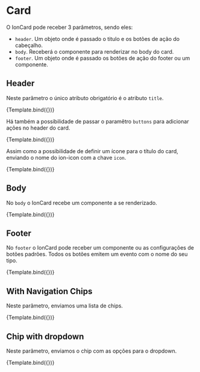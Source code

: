 
<Meta title="Ion/Data Display/Card" component={IonCardComponent} />


# Card

O IonCard pode receber 3 parâmetros, sendo eles:

- `header`. Um objeto onde é passado o titulo e os botões de ação do cabeçalho.
- `body`. Receberá o componente para renderizar no body do card.
- `footer`. Um objeto onde é passado os botões de ação do footer ou um componente.

## Header

Neste parâmetro o único atributo obrigatório é o atributo `title`.

<Canvas>
  <Story
    name="Without Buttons"
    args={{
      configuration: {
        header: {
          title: 'Com risco de atraso',
        },
      },
    }}
    decorators={[
      moduleMetadata({
        imports: [CommonModule, IonSharedModule, IonChipModule],
      }),
    ]}
  >
    {Template.bind({})}
  </Story>
</Canvas>

Há também a possibilidade de passar o paramêtro `buttons` para adicionar ações no header do card.

<Canvas>
  <Story
    name="With Buttons"
    args={{
      configuration: {
        header: {
          title: 'Com risco de atraso',
          buttons: [
            {
              type: 'ghost',
              label: '',
              circular: true,
              icon: 'refresh',
              nameAction: 'refresh',
            },
            {
              type: 'ghost',
              label: '',
              circular: true,
              icon: 'trash',
              nameAction: 'trash',
            },
          ],
        },
      },
    }}
    decorators={[
      moduleMetadata({
        imports: [CommonModule, IonSharedModule, IonChipModule],
      }),
    ]}
  >
    {Template.bind({})}
  </Story>
</Canvas>

Assim como a possibilidade de definir um ícone para o título do card, enviando o nome do ion-icon com a chave `icon`.

<Canvas>
  <Story
    name="With Icon Title"
    args={{
      configuration: {
        header: {
          title: 'Card de pesquisa',
          icon: 'search',
        },
      },
    }}
    decorators={[
      moduleMetadata({
        imports: [CommonModule, IonSharedModule, IonChipModule],
      }),
    ]}
  >
    {Template.bind({})}
  </Story>
</Canvas>

## Body

No `body` o IonCard recebe um componente a se renderizado.

<Canvas>
  <Story
    name="With Body"
    args={{
      configuration: {
        header: {
          title: 'Com risco de atraso',
        },
        body: BodyMockComponent,
      },
    }}
    decorators={[
      moduleMetadata({
        declarations: [BodyMockComponent],
        imports: [CommonModule, IonSharedModule, IonChipModule],
        entryComponents: [BodyMockComponent],
      }),
    ]}
  >
    {Template.bind({})}
  </Story>
</Canvas>

## Footer

No `footer` o IonCard pode receber um componente ou as configurações de botões padrões. Todos os botões emitem um evento com o nome do seu tipo.

<Canvas>
  <Story
    name="With Footer"
    args={{
      configuration: {
        header: {
          title: 'Com risco de atraso',
        },
        body: BodyMockComponent,
        footer: {
          buttons: {
            primary: { label: 'Primary' },
            secondary: { label: 'Secondary' },
            ghost: { label: 'Ghost' },
          },
        },
      },
    }}
    decorators={[
      moduleMetadata({
        declarations: [BodyMockComponent],
        imports: [CommonModule, IonSharedModule, IonChipModule],
        entryComponents: [BodyMockComponent],
      }),
    ]}
  >
    {Template.bind({})}
  </Story>
</Canvas>

## With Navigation Chips

Neste parâmetro, enviamos uma lista de chips.

<Canvas>
  <Story
    name="With Chips"
    args={{
      configuration: {
        header: {
          title: 'Com risco de atraso',
          chips: [{ label: 'first' }, { label: 'second' }],
        },
      },
    }}
    decorators={[
      moduleMetadata({
        imports: [CommonModule, IonSharedModule, IonChipModule],
      }),
    ]}
  >
    {Template.bind({})}
  </Story>
</Canvas>

## Chip with dropdown

Neste parâmetro, enviamos o chip com as opções para o dropdown.

<Canvas>
  <Story
    name="With Options In Chip Dropdown"
    args={{
      configuration: {
        header: {
          title: 'O melhor animal',
          chips: [
            {
              label: 'Animais',
              options: [{ label: 'Cat' }, { label: 'Dog' }],
              icon: 'close',
            },
          ],
        },
      },
    }}
    decorators={[
      moduleMetadata({
        imports: [CommonModule, IonSharedModule, IonChipModule],
      }),
    ]}
  >
    {Template.bind({})}
  </Story>
</Canvas>
